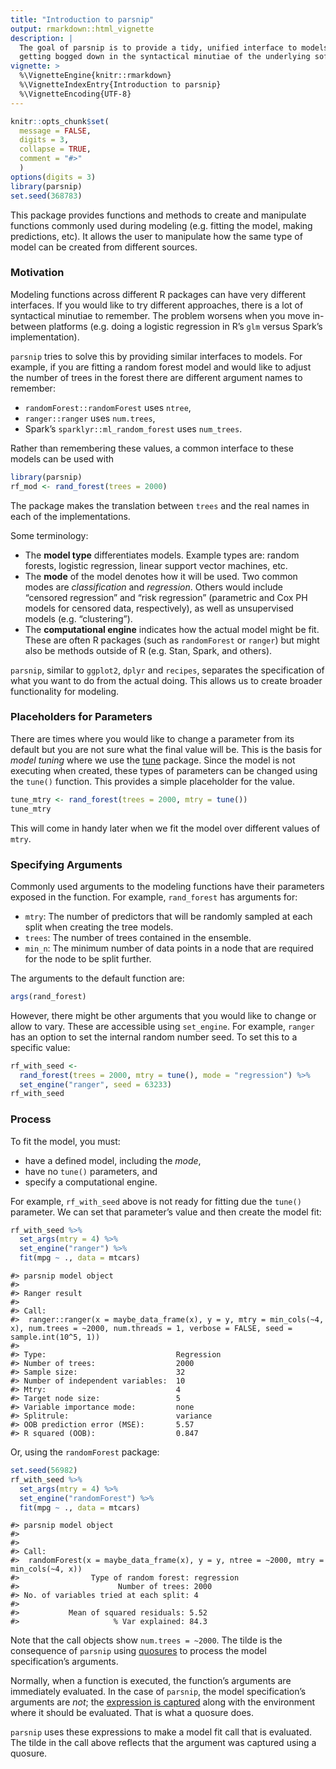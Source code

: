 ```yaml
---
title: "Introduction to parsnip"
output: rmarkdown::html_vignette
description: |
  The goal of parsnip is to provide a tidy, unified interface to models to avoid 
  getting bogged down in the syntactical minutiae of the underlying software.
vignette: >
  %\VignetteEngine{knitr::rmarkdown}
  %\VignetteIndexEntry{Introduction to parsnip}
  %\VignetteEncoding{UTF-8}
---
```


```r
knitr::opts_chunk$set(
  message = FALSE,
  digits = 3,
  collapse = TRUE,
  comment = "#>"
  )
options(digits = 3)
library(parsnip)
set.seed(368783)
```


This package provides functions and methods to create and manipulate functions commonly used during modeling (e.g. fitting the model, making predictions, etc). It allows the user to manipulate how the same type of model can be created from different sources.


### Motivation

Modeling functions across different R packages can have very different interfaces. If you would like to try different approaches, there is a lot of syntactical minutiae to remember. The problem worsens when you move in-between platforms (e.g. doing a logistic regression in R's `glm` versus Spark's implementation). 

`parsnip` tries to solve this by providing similar interfaces to models. For example, if you are fitting a random forest model and would like to adjust the number of trees in the forest there are different argument names to remember:

* `randomForest::randomForest` uses `ntree`,
* `ranger::ranger` uses `num.trees`,  
* Spark's `sparklyr::ml_random_forest` uses `num_trees`.

Rather than remembering these values, a common interface to these models can be used with

```r
library(parsnip)
rf_mod <- rand_forest(trees = 2000)
``` 

The package makes the translation between `trees` and the real names in each of the implementations. 

Some terminology:

* The **model type** differentiates models. Example types are: random forests, logistic regression, linear support vector machines, etc. 
* The **mode** of the model denotes how it will be used. Two common modes are _classification_ and _regression_. Others would include "censored regression" and "risk regression" (parametric and Cox PH models for censored data, respectively), as well as unsupervised models (e.g. "clustering"). 
* The **computational engine** indicates how the actual model might be fit. These are often R packages (such as `randomForest` or `ranger`) but might also be methods outside of R (e.g. Stan, Spark, and others). 

`parsnip`, similar to `ggplot2`, `dplyr` and `recipes`, separates the specification of what you want to do from the actual doing. This allows us to create broader functionality for modeling. 


### Placeholders for Parameters

There are times where you would like to change a parameter from its default but you are not sure what the final value will be. This is the basis for _model tuning_ where we use the [tune](https://tune.tidymodels.org/) package. Since the model is not executing when created, these types of parameters can be changed using the `tune()` function. This provides a simple placeholder for the value. 

```r
tune_mtry <- rand_forest(trees = 2000, mtry = tune())
tune_mtry
```

This will come in handy later when we fit the model over different values of `mtry`. 

### Specifying Arguments

Commonly used arguments to the modeling functions have their parameters exposed in the function. For example, `rand_forest` has arguments for:

* `mtry`: The number of predictors that will be randomly sampled at each split when creating the tree models.
* `trees`: The number of trees contained in the ensemble.
* `min_n`: The minimum number of data points in a node that are required for the node to be split further.

The arguments to the default function are:

```r
args(rand_forest)
```

However, there might be other arguments that you would like to change or allow to vary. These are accessible using `set_engine`. For example, `ranger` has an option to set the internal random number seed. To set this to a specific value: 

```r
rf_with_seed <- 
  rand_forest(trees = 2000, mtry = tune(), mode = "regression") %>%
  set_engine("ranger", seed = 63233)
rf_with_seed
```

### Process

To fit the model, you must:

* have a defined model, including the _mode_,
* have no `tune()` parameters, and
* specify a computational engine. 

For example, `rf_with_seed` above is not ready for fitting due the `tune()` parameter. We can set that parameter's value and then create the model fit: 

```r
rf_with_seed %>% 
  set_args(mtry = 4) %>% 
  set_engine("ranger") %>%
  fit(mpg ~ ., data = mtcars)
```

```
#> parsnip model object
#> 
#> Ranger result
#> 
#> Call:
#>  ranger::ranger(x = maybe_data_frame(x), y = y, mtry = min_cols(~4, x), num.trees = ~2000, num.threads = 1, verbose = FALSE, seed = sample.int(10^5, 1)) 
#> 
#> Type:                             Regression 
#> Number of trees:                  2000 
#> Sample size:                      32 
#> Number of independent variables:  10 
#> Mtry:                             4 
#> Target node size:                 5 
#> Variable importance mode:         none 
#> Splitrule:                        variance 
#> OOB prediction error (MSE):       5.57 
#> R squared (OOB):                  0.847
```

Or, using the `randomForest` package: 

```r
set.seed(56982)
rf_with_seed %>% 
  set_args(mtry = 4) %>% 
  set_engine("randomForest") %>%
  fit(mpg ~ ., data = mtcars)
```

```
#> parsnip model object
#> 
#> 
#> Call:
#>  randomForest(x = maybe_data_frame(x), y = y, ntree = ~2000, mtry = min_cols(~4, x)) 
#>                Type of random forest: regression
#>                      Number of trees: 2000
#> No. of variables tried at each split: 4
#> 
#>           Mean of squared residuals: 5.52
#>                     % Var explained: 84.3
```

Note that the call objects show `num.trees = ~2000`. The tilde is the consequence of `parsnip` using [quosures](https://adv-r.hadley.nz/evaluation.html#quosures) to process the model specification's arguments. 

Normally, when a function is executed, the function's arguments are immediately evaluated. In the case of `parsnip`, the model specification's arguments are _not_; the [expression is captured](https://www.tidyverse.org/blog/2019/04/parsnip-internals/) along with the environment where it should be evaluated. That is what a quosure does. 

`parsnip` uses these expressions to make a model fit call that is evaluated. The tilde in the call above reflects that the argument was captured using a quosure. 


